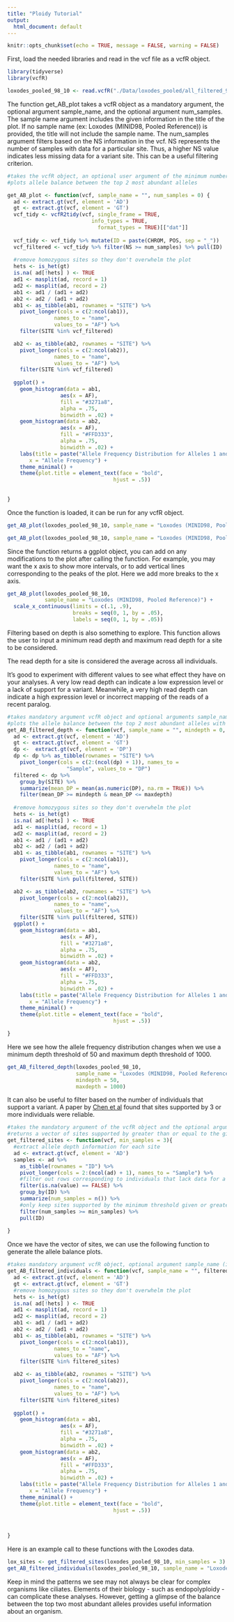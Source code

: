 ```yaml
---
title: "Ploidy Tutorial"
output:
  html_document: default
---
```


```r

knitr::opts_chunk$set(echo = TRUE, message = FALSE, warning = FALSE)

```

First, load the needed libraries and read in the vcf file as a vcfR object. 

```r

library(tidyverse)
library(vcfR)

loxodes_pooled_98_10 <- read.vcfR("./Data/loxodes_pooled/all_filtered_98.vcf")


```

The function get_AB_plot takes a vcfR object as a mandatory argument, the optional argument sample_name, and the optional argument num_samples. The sample name argument includes the given information in the title of the plot. If no sample name (ex: Loxodes (MINID98, Pooled Reference)) is provided, the title will not include the sample name. The num_samples argument filters based on the NS information in the vcf. NS represents the number of samples with data for a particular site. Thus, a higher NS value indicates less missing data for a variant site. This can be a useful filtering criterion. 

```r

#takes the vcfR object, an optional user argument of the minimum number of samples with data for a variant site to be included, and the sample_name argument (information you want included in the title)
#plots allele balance between the top 2 most abundant alleles

get_AB_plot <- function(vcf, sample_name = "", num_samples = 0) {
  ad <- extract.gt(vcf, element = 'AD') 
  gt <- extract.gt(vcf, element = 'GT')
  vcf_tidy <- vcfR2tidy(vcf, single_frame = TRUE, 
                           info_types = TRUE, 
                             format_types = TRUE)[["dat"]]
  
  vcf_tidy <- vcf_tidy %>% mutate(ID = paste(CHROM, POS, sep = "_")) 
  vcf_filtered <- vcf_tidy %>% filter(NS >= num_samples) %>% pull(ID)
  
  #remove homozygous sites so they don't overwhelm the plot
  hets <- is_het(gt)
  is.na( ad[!hets] ) <- TRUE
  ad1 <- masplit(ad, record = 1)
  ad2 <- masplit(ad, record = 2)
  ab1 <- ad1 / (ad1 + ad2)
  ab2 <- ad2 / (ad1 + ad2)
  ab1 <- as_tibble(ab1, rownames = "SITE") %>%
    pivot_longer(cols = c(2:ncol(ab1)), 
               names_to = "name", 
               values_to = "AF") %>% 
    filter(SITE %in% vcf_filtered)

  ab2 <- as_tibble(ab2, rownames = "SITE") %>%
    pivot_longer(cols = c(2:ncol(ab2)), 
               names_to = "name", 
               values_to = "AF") %>% 
    filter(SITE %in% vcf_filtered)
  
  ggplot() + 
    geom_histogram(data = ab1, 
                 aes(x = AF), 
                 fill = "#3271a8", 
                 alpha = .75, 
                 binwidth = .02) + 
    geom_histogram(data = ab2, 
                 aes(x = AF), 
                 fill = "#FFD333", 
                 alpha = .75, 
                 binwidth = .02) +
    labs(title = paste("Allele Frequency Distribution for Alleles 1 and 2\n for ", sample_name),
       x = "Allele Frequency") + 
    theme_minimal() +
    theme(plot.title = element_text(face = "bold", 
                                  hjust = .5)) 
  
  
}

```

Once the function is loaded, it can be run for any vcfR object.

```r

get_AB_plot(loxodes_pooled_98_10, sample_name = "Loxodes (MINID98, Pooled Reference)")

get_AB_plot(loxodes_pooled_98_10, sample_name = "Loxodes (MINID98, Pooled Reference, NS Filter 3)", num_samples = 3)

```

Since the function returns a ggplot object, you can add on any modifications to the plot after calling the function. For example, you may want the x axis to show more intervals, or to add vertical lines corresponding to the peaks of the plot. Here we add more breaks to the x axis.

```r

get_AB_plot(loxodes_pooled_98_10, 
            sample_name = "Loxodes (MINID98, Pooled Reference)") + 
  scale_x_continuous(limits = c(.1, .9), 
                     breaks = seq(0, 1, by = .05), 
                     labels = seq(0, 1, by = .05))

```

Filtering based on depth is also something to explore. This function allows the user to input a minimum read depth and maximum read depth for a site to be considered. 

The read depth for a site is considered the average across all individuals. 

It's good to experiment with different values to see what effect they have on your analyses. A very low read depth can indicate a low expression level or a lack of support for a variant. Meanwhile, a very high read depth can indicate a high expression level or incorrect mapping of the reads of a recent paralog. 

```r

#takes mandatory argument vcfR object and optional arguments sample_name, mindepth, and maxdepth
#plots the allele balance between the top 2 most abundant alleles with the given filtering criteria
get_AB_filtered_depth <- function(vcf, sample_name = "", mindepth = 0, maxdepth = 10^18){
  ad <- extract.gt(vcf, element = 'AD') 
  gt <- extract.gt(vcf, element = 'GT')
  dp <-  extract.gt(vcf, element = 'DP')
  dp <- dp %>% as_tibble(rownames = "SITE") %>%
    pivot_longer(cols = c(2:(ncol(dp) + 1)), names_to =
                   "Sample", values_to = "DP")
  filtered <- dp %>% 
    group_by(SITE) %>% 
    summarize(mean_DP = mean(as.numeric(DP), na.rm = TRUE)) %>% 
    filter(mean_DP >= mindepth & mean_DP <= maxdepth)
 
  #remove homozygous sites so they don't overwhelm the plot
  hets <- is_het(gt)
  is.na( ad[!hets] ) <- TRUE
  ad1 <- masplit(ad, record = 1)
  ad2 <- masplit(ad, record = 2)
  ab1 <- ad1 / (ad1 + ad2)
  ab2 <- ad2 / (ad1 + ad2)
  ab1 <- as_tibble(ab1, rownames = "SITE") %>%
    pivot_longer(cols = c(2:ncol(ab1)), 
               names_to = "name", 
               values_to = "AF") %>% 
    filter(SITE %in% pull(filtered, SITE))

  ab2 <- as_tibble(ab2, rownames = "SITE") %>%
    pivot_longer(cols = c(2:ncol(ab2)), 
               names_to = "name", 
               values_to = "AF") %>% 
    filter(SITE %in% pull(filtered, SITE))
  ggplot() + 
    geom_histogram(data = ab1, 
                 aes(x = AF), 
                 fill = "#3271a8", 
                 alpha = .75, 
                 binwidth = .02) + 
    geom_histogram(data = ab2, 
                 aes(x = AF), 
                 fill = "#FFD333", 
                 alpha = .75, 
                 binwidth = .02) +
    labs(title = paste("Allele Frequency Distribution for Alleles 1 and 2\n for ", sample_name),
       x = "Allele Frequency") + 
    theme_minimal() +
    theme(plot.title = element_text(face = "bold", 
                                  hjust = .5)) 

}


```

Here we see how the allele frequency distribution changes when we use a minimum depth threshold of 50 and maximum depth threshold of 1000.

```r

get_AB_filtered_depth(loxodes_pooled_98_10, 
                      sample_name = "Loxodes (MINID98, Pooled Reference, 50 < Depth < 1000)", 
                      mindepth = 50, 
                      maxdepth = 1000)


```

It can also be useful to filter based on the number of individuals that support a variant. A paper by [Chen et al](https://onlinelibrary.wiley.com/doi/abs/10.1111/jeu.12746) found that sites supported by 3 or more individuals were reliable.

```r

#takes the mandatory argument of the vcfR object and the optional argument of the minimum number of samples (individuals) supporting a site for it to be kept
#returns a vector of sites supported by greater than or equal to the given number of individuals
get_filtered_sites <- function(vcf, min_samples = 3){
  #extract allele depth information for each site
  ad <- extract.gt(vcf, element = 'AD')
  samples <- ad %>% 
    as_tibble(rownames = "ID") %>% 
    pivot_longer(cols = 2:(ncol(ad) + 1), names_to = "Sample") %>%
    #filter out rows corresponding to individuals that lack data for a site
    filter(is.na(value) == FALSE) %>% 
    group_by(ID) %>% 
    summarize(num_samples = n()) %>% 
    #only keep sites supported by the minimum threshold given or greater
    filter(num_samples >= min_samples) %>% 
    pull(ID)
  
}

```

Once we have the vector of sites, we can use the following function to generate the allele balance plots.

```r

#takes mandatory argument vcfR object, optional argument sample_name (information to be included in the title), and vector of filtered_sites (generated by the function get_filtered_sites)
get_AB_filtered_individuals <- function(vcf, sample_name = "", filtered_sites){
  ad <- extract.gt(vcf, element = 'AD') 
  gt <- extract.gt(vcf, element = 'GT')
  #remove homozygous sites so they don't overwhelm the plot
  hets <- is_het(gt)
  is.na( ad[!hets] ) <- TRUE
  ad1 <- masplit(ad, record = 1)
  ad2 <- masplit(ad, record = 2)
  ab1 <- ad1 / (ad1 + ad2)
  ab2 <- ad2 / (ad1 + ad2)
  ab1 <- as_tibble(ab1, rownames = "SITE") %>%
    pivot_longer(cols = c(2:ncol(ab1)), 
               names_to = "name", 
               values_to = "AF") %>% 
    filter(SITE %in% filtered_sites)

  ab2 <- as_tibble(ab2, rownames = "SITE") %>%
    pivot_longer(cols = c(2:ncol(ab2)), 
               names_to = "name", 
               values_to = "AF") %>% 
    filter(SITE %in% filtered_sites)
  
  ggplot() + 
    geom_histogram(data = ab1, 
                 aes(x = AF), 
                 fill = "#3271a8", 
                 alpha = .75, 
                 binwidth = .02) + 
    geom_histogram(data = ab2, 
                 aes(x = AF), 
                 fill = "#FFD333", 
                 alpha = .75, 
                 binwidth = .02) +
    labs(title = paste("Allele Frequency Distribution for Alleles 1 and 2\n for ", sample_name),
       x = "Allele Frequency") + 
    theme_minimal() +
    theme(plot.title = element_text(face = "bold", 
                                  hjust = .5)) 
  
  

}


```

Here is an example call to these functions with the Loxodes data.

```r

lox_sites <- get_filtered_sites(loxodes_pooled_98_10, min_samples = 3)
get_AB_filtered_individuals(loxodes_pooled_98_10, sample_name = "Loxodes (MINID98, Pooled Reference, > 3 Individuals)", filtered_sites = lox_sites)

```

Keep in mind the patterns we see may not always be clear for complex organisms like ciliates. Elements of their biology - such as endopolyploidy - can complicate these analyses. However, getting a glimpse of the balance between the top two most abundant alleles provides useful information about an organism.


